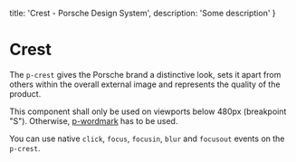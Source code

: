 
  title: 'Crest - Porsche Design System',
  description: 'Some description'
}

# Crest <ComponentStatus tagName="p-crest"></ComponentStatus>

The `p-crest` gives the Porsche brand a distinctive look, sets it apart from others within the overall external image
and represents the quality of the product.

<Notification heading="Usage hint" heading-tag="h2" state="error">
  This component shall only be used on viewports below 480px (breakpoint "S"). Otherwise, <a href="components/wordmark">p-wordmark</a> has to be used.
</Notification>

You can use native `click`, `focus`, `focusin`, `blur` and `focusout` events on the `p-crest`.

<Configurator tagName="p-crest" story={crestStory} />

